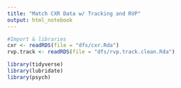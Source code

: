 ```yaml
---
title: "Match CXR Data w/ Tracking and RVP"
output: html_notebook
---
```



```r
#Import & libraries
cxr <- readRDS(file = "dfs/cxr.Rda")
rvp.track <- readRDS(file = "dfs/rvp.track.clean.Rda")

library(tidyverse)
library(lubridate)
library(psych)
```

